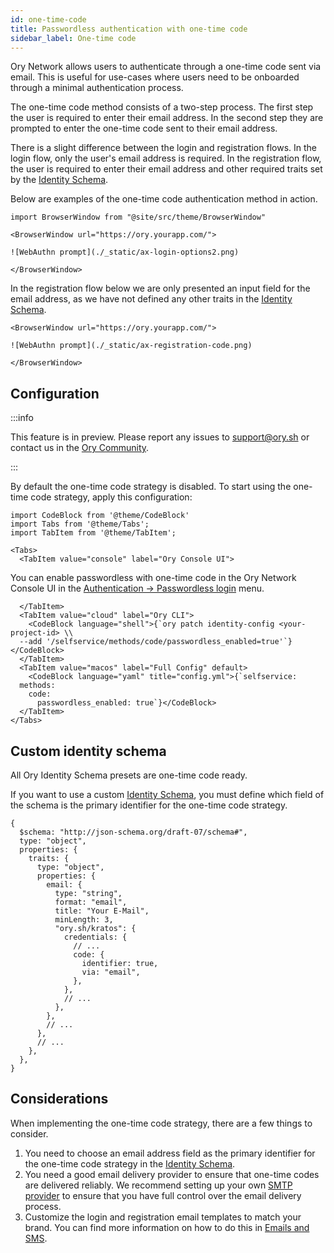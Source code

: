 ```yaml
---
id: one-time-code
title: Passwordless authentication with one-time code
sidebar_label: One-time code
---
```


Ory Network allows users to authenticate through a one-time code sent via email. This is useful for use-cases where users need to
be onboarded through a minimal authentication process.

The one-time code method consists of a two-step process. The first step the user is required to enter their email address. In the
second step they are prompted to enter the one-time code sent to their email address.

There is a slight difference between the login and registration flows. In the login flow, only the user's email address is
required. In the registration flow, the user is required to enter their email address and other required traits set by the
[Identity Schema](../manage-identities/05_identity-schema.mdx).

Below are examples of the one-time code authentication method in action.

```mdx-code-block
import BrowserWindow from "@site/src/theme/BrowserWindow"

<BrowserWindow url="https://ory.yourapp.com/">

![WebAuthn prompt](./_static/ax-login-options2.png)

</BrowserWindow>
```

In the registration flow below we are only presented an input field for the email address, as we have not defined any other traits
in the [Identity Schema](../manage-identities/05_identity-schema.mdx).

```mdx-code-block
<BrowserWindow url="https://ory.yourapp.com/">

![WebAuthn prompt](./_static/ax-registration-code.png)

</BrowserWindow>
```

## Configuration

:::info

This feature is in preview. Please report any issues to support@ory.sh or contact us in the
[Ory Community](https://slack.ory.sh/).

:::

By default the one-time code strategy is disabled. To start using the one-time code strategy, apply this configuration:

```mdx-code-block
import CodeBlock from '@theme/CodeBlock'
import Tabs from '@theme/Tabs';
import TabItem from '@theme/TabItem';

<Tabs>
  <TabItem value="console" label="Ory Console UI">
```

You can enable passwordless with one-time code in the Ory Network Console UI in the
[Authentication -> Passwordless login](https://console.ory.sh/projects/current/passwordless) menu.

```mdx-code-block
  </TabItem>
  <TabItem value="cloud" label="Ory CLI">
    <CodeBlock language="shell">{`ory patch identity-config <your-project-id> \\
  --add '/selfservice/methods/code/passwordless_enabled=true'`}</CodeBlock>
  </TabItem>
  <TabItem value="macos" label="Full Config" default>
    <CodeBlock language="yaml" title="config.yml">{`selfservice:
  methods:
    code:
      passwordless_enabled: true`}</CodeBlock>
  </TabItem>
</Tabs>
```

## Custom identity schema

All Ory Identity Schema presets are one-time code ready.

If you want to use a custom [Identity Schema](../manage-identities/05_identity-schema.mdx), you must define which field of the
schema is the primary identifier for the one-time code strategy.

```json5 title="identity.schema.json" {16-19}
{
  $schema: "http://json-schema.org/draft-07/schema#",
  type: "object",
  properties: {
    traits: {
      type: "object",
      properties: {
        email: {
          type: "string",
          format: "email",
          title: "Your E-Mail",
          minLength: 3,
          "ory.sh/kratos": {
            credentials: {
              // ...
              code: {
                identifier: true,
                via: "email",
              },
            },
            // ...
          },
        },
        // ...
      },
      // ...
    },
  },
}
```

## Considerations

When implementing the one-time code strategy, there are a few things to consider.

1. You need to choose an email address field as the primary identifier for the one-time code strategy in the
   [Identity Schema](../manage-identities/05_identity-schema.mdx).
2. You need a good email delivery provider to ensure that one-time codes are delivered reliably. We recommend setting up your own
   [SMTP provider](../emails-sms/01_sending-emails-smtp.mdx) to ensure that you have full control over the email delivery process.
3. Customize the login and registration email templates to match your brand. You can find more information on how to do this in
   [Emails and SMS](../emails-sms/05_custom-email-templates.mdx).
